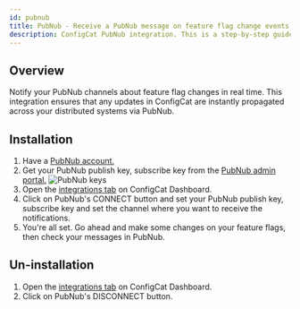```yaml
---
id: pubnub
title: PubNub - Receive a PubNub message on feature flag change events.
description: ConfigCat PubNub integration. This is a step-by-step guide on how to connect the ConfigCat feature flag service events to PubNub.
---
```


## Overview

Notify your PubNub channels about feature flag changes in real time. This integration ensures that any updates in ConfigCat are instantly propagated across your distributed systems via PubNub.

## Installation

1. Have a <a href="https://www.pubnub.com/" target="_blank">PubNub account.</a>
2. Get your PubNub publish key, subscribe key from the <a href="https://admin.pubnub.com/" target="_blank">PubNub admin portal.</a> 
   <img src="/docs/assets/pubnub/pubnub_keys.png" alt="PubNub keys" decoding="async" loading="lazy" />
3. Open the <a href="https://app.configcat.com/product/integrations" target="_blank">integrations tab</a> on ConfigCat Dashboard.
4. Click on PubNub's CONNECT button and set your PubNub publish key, subscribe key and set the channel where you want to receive the notifications.
5. You're all set. Go ahead and make some changes on your feature flags, then check your messages in PubNub.

## Un-installation

1. Open the <a href="https://app.configcat.com/product/integrations" target="_blank">integrations tab</a> on ConfigCat Dashboard.
2. Click on PubNub's DISCONNECT button.
